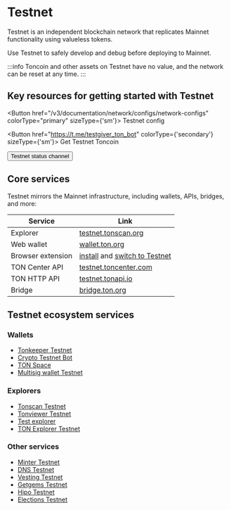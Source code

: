 
# Testnet

Testnet is an independent blockchain network that replicates Mainnet functionality using valueless tokens.

Use Testnet to safely develop and debug before deploying to Mainnet.

:::info
Toncoin and other assets on Testnet have no value, and the network can be reset at any time.
:::

## Key resources for getting started with Testnet

<Button href="/v3/documentation/network/configs/network-configs" colorType="primary" sizeType={'sm'}>
  Testnet config
</Button>

<Button href="https://t.me/testgiver_ton_bot" colorType={'secondary'} sizeType={'sm'}>
  Get Testnet Toncoin
</Button>

<Button href="https://t.me/testnetstatus" colorType="secondary" sizeType="sm">
  Testnet status channel
</Button>


## Core services

Testnet mirrors the Mainnet infrastructure, including wallets, APIs, bridges, and more:


| Service               | Link |
|-----------------------|------|
| Explorer            | [testnet.tonscan.org](https://testnet.tonscan.org) |
| Web wallet          | [wallet.ton.org](https://wallet.ton.org/?testnet=true) |
| Browser extension   | [install](https://chrome.google.com/webstore/detail/ton-wallet/nphplpgoakhhjchkkhmiggakijnkhfnd) and [switch to Testnet](https://github.com/toncenter/ton-wallet/blob/master/readme.md#switch-between-mainnet-and-testnet) |
| TON Center API      | [testnet.toncenter.com](https://testnet.toncenter.com) |
| TON HTTP API        | [testnet.tonapi.io](https://testnet.tonapi.io/) |
| Bridge              | [bridge.ton.org](https://bridge.ton.org/?testnet=true) |

## Testnet ecosystem services

### Wallets

- [Tonkeeper Testnet](https://tonkeeper.helpscoutdocs.com/article/100-how-switch-to-the-testnet)
- [Crypto Testnet Bot](https://t.me/CryptoTestnetBot)
- [TON Space](https://t.me/wallet/start?startapp=tonspace_settings)
- [Multisig wallet Testnet](https://multisig.ton.org/?testnet=true)

### Explorers

- [Tonscan Testnet](https://testnet.tonscan.org)
- [Tonviewer Testnet](https://testnet.tonviewer.com)
- [Test explorer](https://testnet.tonviewer.com)
- [TON Explorer Testnet](https://tonsandbox.com/explorer)

### Other services

- [Minter Testnet](https://minter.ton.org/?testnet=true)
- [DNS Testnet](https://dns.ton.org/?testnet=true)
- [Vesting Testnet](https://vesting.ton.org/?testnet=true)
- [Getgems Testnet](https://testnet.getgems.io)
- [Hipo Testnet](https://app.hipo.finance/#/network=testnet/)
- [Elections Testnet](https://testnet-elections.toncenter.com/getValidationCycles?limit=2&return_participants=true)


<Feedback />
